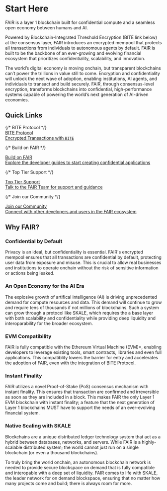 # Start Here

FAIR is a layer 1 blockchain built for confidential compute and a seamless open economy between humans and AI.

Powered by Blockchain-Integrated Threshold Encryption (BITE link below) at the consensus layer, FAIR introduces an encrypted mempool that protects all transactions from individuals to autonomous agents by default.
FAIR is built to be the backbone of an ever-growing and evolving financial ecosystem that prioritizes confidentiality, scalability, and innovation.

The world’s digital economy is moving onchain, but transparent blockchains can’t power the trillions in value still to come.
Encryption and confidentiality will unlock the next wave of adoption, enabling institutions, AI agents, and individuals to transact and build securely.
FAIR, through consensus-level encryption, transforms blockchains into confidential, high-performance systems capable of powering the world’s next
generation of AI-driven economies.

## Quick Links

<div className="grid grid-cols-1 min-[440px]:grid-cols-2 lg:grid-cols-2 gap-4 mt-10 lg:mt-0">
  {/* BITE Protocol */}
  <a href="/bite/introduction" className="relative block min-h-[200px] min-[440px]:min-h-[140px] lg:min-h-[220px] h-auto hover:bg-black/2 dark:hover:bg-white/2 border border-black/10 dark:border-white/10 rounded-lg p-6 z-0 vocs_Link vocs_Link_styleless">
    <div className="text-xl font-medium text-black dark:text-white">BITE Protocol</div>
    <div className="text-[17px] text-[#919193]">Encrypted Transactions with <code>BITE</code></div>
    <div className="absolute inset-0 dark:bg-[#313136] opacity-20 z-[-1]" />
    <div className="absolute inset-0 backdrop-filter backdrop-blur-[2px] z-[-1]" />
  </a>

  {/* Build on FAIR */}
  <a href="/builders/start-with-foundry" className="relative block min-h-[200px] min-[440px]:min-h-[140px] lg:min-h-[220px] h-auto hover:bg-black/2 dark:hover:bg-white/2 border border-black/10 dark:border-white/10 rounded-lg p-6 z-0 vocs_Link vocs_Link_styleless">
    <div className="text-xl font-medium text-black dark:text-white">Build on FAIR</div>
    <div className="text-[17px] text-[#919193]">Explore the developer guides to start creating confidential applications</div>
    <div className="absolute inset-0 dark:bg-[#313136] opacity-20 z-[-1]" />
    <div className="absolute inset-0 backdrop-filter backdrop-blur-[2px] z-[-1]" />
  </a>

  {/* Top Tier Support */}
  <a href="https://onboarding.fairchain.ai" target="_blank" rel="noopener noreferrer" className="relative block min-h-[200px] min-[440px]:min-h-[140px] lg:min-h-[220px] h-auto hover:bg-black/2 dark:hover:bg-white/2 border border-black/10 dark:border-white/10 rounded-lg p-6 z-0 vocs_Link vocs_Link_styleless">
    <div className="text-xl font-medium text-black dark:text-white">Top Tier Support</div>
    <div className="text-[17px] text-[#919193]">Talk to the FAIR Team for support and guidance</div>
    <div className="absolute inset-0 dark:bg-[#313136] opacity-20 z-[-1]" />
    <div className="absolute inset-0 backdrop-filter backdrop-blur-[2px] z-[-1]" />
  </a>

  {/* Join our Community */}
  <a href="https://discord.gg/skale" className="relative block min-h-[200px] min-[440px]:min-h-[140px] lg:min-h-[220px] h-auto hover:bg-black/2 dark:hover:bg-white/2 border border-black/10 dark:border-white/10 rounded-lg p-6 z-0 vocs_Link vocs_Link_styleless">
    <div className="text-xl font-medium text-black dark:text-white">Join our Community</div>
    <div className="text-[17px] text-[#919193]">Connect with other developers and users in the FAIR ecosystem</div>
    <div className="absolute inset-0 dark:bg-[#313136] opacity-20 z-[-1]" />
    <div className="absolute inset-0 backdrop-filter backdrop-blur-[2px] z-[-1]" />
  </a>
</div>

## Why FAIR?

### Confidential by Default

Privacy is an ideal, but confidentiality is essential. FAIR's encrypted mempool ensures that all transactions are confidential by default, protecting user data from exposure and misuse.
This is crucial to allow real businesses and institutions to operate onchain without the risk of sensitive information or actions being leaked.

### An Open Economy for the AI Era

The explosive growth of artifical intelligence (AI) is driving unprecedented demand for compute resources and data. This demand will continue to grow
and require tens of thousands if not millions of blockchains. Such a system can grow through a protocol like SKALE, which requires the a base layer with
both scalability and confidentiality while providing deep liquidity and interoparability for the broader ecosystem.

### EVM Compatibility

FAIR is fully compatible with the Ethereum Virtual Machine (EVM)*, enabling developers to leverage existing tools, smart contracts, libraries and even full applications.
This compatiblity lowers the barrier for entry and accelerates the adoption of FAIR, even with the integration of BITE Protocol.

### Instant Finality

FAIR utilizes a novel Proof-of-Stake (PoS) consensus mechanism with instant finality. This ensures that transaction are confirmed and irreversible as soon as they
are included in a block. This makes FAIR the only Layer 1 EVM blockchain with instant finality; a feature that the next generation of Layer 1 blockchains MUST have
to support the needs of an ever-evolving financial system.

### Native Scaling with SKALE

Blockchains are a unique distributed ledger technology system that act as a hybrid between databases, networks, and servers.
While FAIR is a highly-scalable distributed system; the world cannot just run on a single blockchain (or even a thousand blockchains).

To truly bring the world onchain, an autonomous blockchain network is needed to provide secure blockspace on demand that is fully compatible and interopable with
a deep set of liquidity. FAIR comes to life with SKALE, the leader network for on demand blockspace, ensuring that no matter how many projects come and build; there is always
room for more.